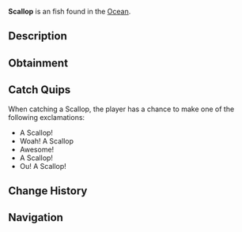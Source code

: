 {{FishInfobox
|image          = Scallop.png
|rarity         = Uncommon
|sea            = First Sea
|location       = [[Ocean]]
|sublocation    = 
|sources        = Crab Cage, Fishing Rod
|radar_location = 
|xp             = 40
|weather        = 
|time           = 
|season         = Winter, Autumn
|bait           = 
|base_weight    = 0.5
|base_value     = 100
|weight_range   = 0.3
|base_chance    = 40
|base_resil     = 60
}}
'''Scallop''' is an {{Rarity|Uncommon}} fish found in the [[Ocean]].

== Description ==
{{Description|Scallops are known for their ability to 'swim' by rapidly opening and closing their shells, which propels them through the water. They can be found best in sandy or grass filled areas of the ocean.|Bestiary Entry}}

== Obtainment ==
{{Description|Best caught in sandy or grass filled areas of the ocean.|Bestiary Hint}}
{{Fish Availability|
Ocean/Hidden Scallop Abundance
|top_rods      = 
Leviathan's Fang Rod\1273837.21\1273837.21;
Free Spirit Rod\1255761.1\1255761.1;
Trident Rod\1231133.72\1231133.72;
Azure Of Lagoon\1128668.6\1128668.6;
No-Life Rod\1055253.7\1055253.7;
Seraphic Rod\987884.62\987884.62;
Ethereal Prism Rod\982500\982500;
Astralhook Rod\979933.11\979933.11;
Challenger's Rod\978260.87\978260.87;
Rod Of The Forgotten Fang\974090.91\974090.91;
Blazebringer Rod\966250\966250;
Depthseeker Rod\953928.57\953928.57;
Verdant Shear Rod\950000\950000;
Rod Of The Exalted One\948076.92\948076.92;
Zeus Rod\945000\945000;
Avalanche Rod\938636.36\938636.36;
Rod Of The Depths\938636.36\938636.36;
Volcanic Rod\914062.5\914062.5;
Training Rod\586153.85\586153.85;
Steady Rod\302562.92\354375
|recommended   = Trident Rod
}}

== Catch Quips ==
When catching a Scallop, the player has a chance to make one of the following exclamations:
* A Scallop!
* Woah! A Scallop
* Awesome!
* A Scallop!
* Ou! A Scallop!

== Change History ==
{{Change History|{{subst:Current Version}}}}

== Navigation ==
{{Fish Navbox|Ocean}}